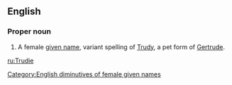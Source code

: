 ==English==

===Proper noun===
{{en-proper noun}}

# A female [[given name]], variant spelling of [[Trudy]], a pet form of [[Gertrude]].

[[Category:English diminutives of female given names]]

[[ru:Trudie]]